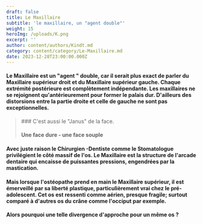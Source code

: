 ```yaml
---
draft: false
title: Le Maxillaire
subtitle: 'le maxillaire, un "agent double"'
weight: 15
heroImg: /uploads/K.png
excerpt: ''
author: content/authors/Kindt.md
category: content/category/Le-Maxillaire.md
date: 2023-12-28T23:00:00.000Z
---
```


#### Le Maxillaire est un "agent " double, car il serait plus exact de parler du Maxillaire supérieur droit et du Maxillaire supérieur gauche. Chaque extrémité postérieure est complètement indépendante. Les maxillaires ne se rejoignent qu'antérieurement pour former le palais dur. D'ailleurs des distorsions entre la partie droite et celle de gauche ne sont pas exceptionnelles.

<Space height={20} />

<BlockQuote>
  ### C'est aussi le "Janus" de la face.

  #### Une face dure - une face souple
</BlockQuote>

<Space height={15} />

#### Avec juste raison le Chirurgien -Dentiste comme le Stomatologue privilégient le côté massif de l'os. Le Maxillaire est la structure de l'arcade dentaire qui encaisse de puissantes pressions, engendrées par la mastication.

<Space height={15} />

#### Mais lorsque l'ostéopathe prend en main le Maxillaire supérieur, il est émerveillé par sa liberté plastique, particulièrement vrai chez le pré-adolescent. Cet os est ressenti comme aérien, presque fragile; surtout comparé à d'autres os du crâne comme l'occiput par exemple.

<Space height={15} />

#### Alors pourquoi une telle divergence d'approche pour un même os ?
